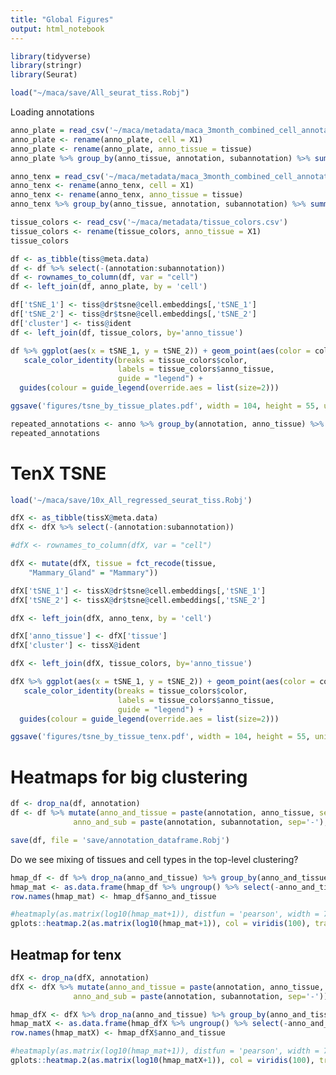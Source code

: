 ```yaml
---
title: "Global Figures"
output: html_notebook
---
```


```r
library(tidyverse)
library(stringr)
library(Seurat)
```

```r
load("~/maca/save/All_seurat_tiss.Robj")
```

Loading annotations
```r
anno_plate = read_csv('~/maca/metadata/maca_3month_combined_cell_annotations.csv')
anno_plate <- rename(anno_plate, cell = X1)
anno_plate <- rename(anno_plate, anno_tissue = tissue)
anno_plate %>% group_by(anno_tissue, annotation, subannotation) %>% summarize(count = n())

anno_tenx = read_csv('~/maca/metadata/maca_3month_combined_cell_annotations_10x.csv')
anno_tenx <- rename(anno_tenx, cell = X1)
anno_tenx <- rename(anno_tenx, anno_tissue = tissue)
anno_tenx %>% group_by(anno_tissue, annotation, subannotation) %>% summarize(count = n())
```

```r
tissue_colors <- read_csv('~/maca/metadata/tissue_colors.csv')
tissue_colors <- rename(tissue_colors, anno_tissue = X1)
tissue_colors
```

```r
df <- as_tibble(tiss@meta.data)
df <- df %>% select(-(annotation:subannotation))
df <- rownames_to_column(df, var = "cell")
df <- left_join(df, anno_plate, by = 'cell')

df['tSNE_1'] <- tiss@dr$tsne@cell.embeddings[,'tSNE_1']
df['tSNE_2'] <- tiss@dr$tsne@cell.embeddings[,'tSNE_2']
df['cluster'] <- tiss@ident
df <- left_join(df, tissue_colors, by='anno_tissue')
```


```r
df %>% ggplot(aes(x = tSNE_1, y = tSNE_2)) + geom_point(aes(color = color), size=0.1) +
   scale_color_identity(breaks = tissue_colors$color, 
                        labels = tissue_colors$anno_tissue, 
                        guide = "legend") + 
  guides(colour = guide_legend(override.aes = list(size=2)))

ggsave('figures/tsne_by_tissue_plates.pdf', width = 104, height = 55, units = "mm")
```


```r
repeated_annotations <- anno %>% group_by(annotation, anno_tissue) %>% summarize(count = n()) %>% ungroup() %>% group_by(annotation) %>% summarize(count = n()) %>% filter(count > 1) %>% pull(annotation)
repeated_annotations
```



# TenX TSNE

```r
load('~/maca/save/10x_All_regressed_seurat_tiss.Robj')
```

```r
dfX <- as_tibble(tissX@meta.data)
dfX <- dfX %>% select(-(annotation:subannotation))

#dfX <- rownames_to_column(dfX, var = "cell")

dfX <- mutate(dfX, tissue = fct_recode(tissue,
    "Mammary_Gland" = "Mammary"))

dfX['tSNE_1'] <- tissX@dr$tsne@cell.embeddings[,'tSNE_1']
dfX['tSNE_2'] <- tissX@dr$tsne@cell.embeddings[,'tSNE_2']

dfX <- left_join(dfX, anno_tenx, by = 'cell')

dfX['anno_tissue'] <- dfX['tissue']
dfX['cluster'] <- tissX@ident

dfX <- left_join(dfX, tissue_colors, by='anno_tissue')
```

```r
dfX %>% ggplot(aes(x = tSNE_1, y = tSNE_2)) + geom_point(aes(color = color), size=0.1) +
   scale_color_identity(breaks = tissue_colors$color, 
                        labels = tissue_colors$anno_tissue, 
                        guide = "legend") + 
  guides(colour = guide_legend(override.aes = list(size=2)))

ggsave('figures/tsne_by_tissue_tenx.pdf', width = 104, height = 55, units = "mm")
```

# Heatmaps for big clustering

```r
df <- drop_na(df, annotation)
df <- df %>% mutate(anno_and_tissue = paste(annotation, anno_tissue, sep='-'),
              anno_and_sub = paste(annotation, subannotation, sep='-'),)
```

```r
save(df, file = 'save/annotation_dataframe.Robj')
```


Do we see mixing of tissues and cell types in the top-level clustering?


```r
hmap_df <- df %>% drop_na(anno_and_tissue) %>% group_by(anno_and_tissue, cluster) %>% summarize(count = n()) %>% filter(count > 5) %>% spread(key=cluster, value = count, fill = 0)
hmap_mat <- as.data.frame(hmap_df %>% ungroup() %>% select(-anno_and_tissue))
row.names(hmap_mat) <- hmap_df$anno_and_tissue

#heatmaply(as.matrix(log10(hmap_mat+1)), distfun = 'pearson', width = 700, height = 1000, plot_method = 'ggplot')
gplots::heatmap.2(as.matrix(log10(hmap_mat+1)), col = viridis(100), trace = "none", margins=c(0,36), Colv=FALSE, dendrogram = "row", cexRow = 2.0, cexCol = 2.0, key = FALSE, keysize = 0.05, RowSideColors = )
```

## Heatmap for tenx

```r
dfX <- drop_na(dfX, annotation)
dfX <- dfX %>% mutate(anno_and_tissue = paste(annotation, anno_tissue, sep='-'),
              anno_and_sub = paste(annotation, subannotation, sep='-'))
```

```r
hmap_dfX <- dfX %>% drop_na(anno_and_tissue) %>% group_by(anno_and_tissue, cluster) %>% summarize(count = n()) %>% filter(count > 5) %>% spread(key=cluster, value = count, fill = 0)
hmap_matX <- as.data.frame(hmap_dfX %>% ungroup() %>% select(-anno_and_tissue))
row.names(hmap_matX) <- hmap_dfX$anno_and_tissue

#heatmaply(as.matrix(log10(hmap_mat+1)), distfun = 'pearson', width = 700, height = 1000, plot_method = 'ggplot')
gplots::heatmap.2(as.matrix(log10(hmap_matX+1)), col = viridis(100), trace = "none", margins=c(0,36), Colv=FALSE, dendrogram = "row", cexRow = 2.0, cexCol = 2.0, key = FALSE, keysize = 0.05)
```

